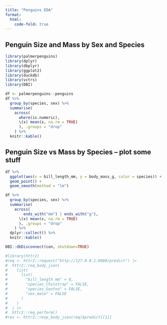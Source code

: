 ```yaml
---
title: "Penguins EDA"
format:
  html:
    code-fold: true
---
```


## Penguin Size and Mass by Sex and Species

``` r
library(palmerpenguins)
library(dplyr)
library(dbplyr)
library(ggplot2)
library(duckdb)
library(vctrs)
library(DBI)

```

```r
df <- palmerpenguins::penguins
df %>%
  group_by(species, sex) %>%
  summarise(
    across(
      where(is.numeric), 
      \(x) mean(x, na.rm = TRUE)
      ), .groups = "drop"
    ) %>%
  knitr::kable()
```


## Penguin Size vs Mass by Species  -- plot some stuff

```r
df %>%
  ggplot(aes(x = bill_length_mm, y = body_mass_g, color = species)) +
  geom_point() + 
  geom_smooth(method = "lm")

```


```r
df %>%
  group_by(species, sex) %>%
  summarise(
    across(
        ends_with("mm") | ends_with("g"),
      \(x) mean(x, na.rm = TRUE)
      ), .groups = "drop"
    ) %>%
  dplyr::collect() %>% 
  knitr::kable()

DBI::dbDisconnect(con, shutdown=TRUE)
```

```r
#library(httr2)
#req <- httr2::request("http://127.0.0.1:8080/predict") |>
#  httr2::req_body_json(
#    list(
#      list(
#        "bill_length_mm" = 0,
#        "species_Chinstrap" = FALSE,
#        "species_Gentoo" = FALSE,
#        "sex_male" = FALSE
#      )
#    )
#  ) |>
#  httr2::req_perform()
#res <- httr2::resp_body_json(req)$predict[[1]]
```


